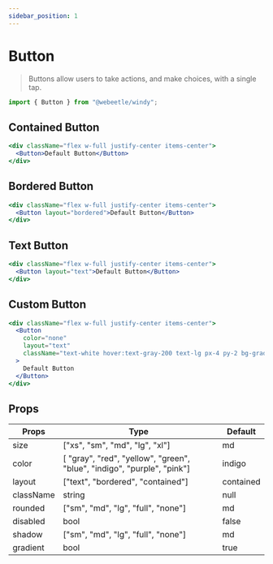 ```yaml
---
sidebar_position: 1
---
```


# Button

> Buttons allow users to take actions, and make choices, with a single tap.

```jsx title="Import"
import { Button } from "@webeetle/windy";
```

## Contained Button

```jsx live
<div className="flex w-full justify-center items-center">
  <Button>Default Button</Button>
</div>
```

## Bordered Button

```jsx live
<div className="flex w-full justify-center items-center">
  <Button layout="bordered">Default Button</Button>
</div>
```

## Text Button

```jsx live
<div className="flex w-full justify-center items-center">
  <Button layout="text">Default Button</Button>
</div>
```

## Custom Button

```jsx live
<div className="flex w-full justify-center items-center">
  <Button
    color="none"
    layout="text"
    className="text-white hover:text-gray-200 text-lg px-4 py-2 bg-gradient-to-l from-red-500 to-yellow-300"
  >
    Default Button
  </Button>
</div>
```

## Props

<table>
  <thead>
    <tr>
      <th>Props</th>
      <th>Type</th>
      <th>Default</th>
    </tr>
  </thead>
  <tbody>
    <tr>
      <td>size</td>
      <td>["xs", "sm", "md", "lg", "xl"]</td>
      <td>md</td>
    </tr>
    <tr>
      <td>color</td>
      <td>
        [ "gray", "red", "yellow", "green", "blue", "indigo", "purple", "pink"]
      </td>
      <td>indigo</td>
    </tr>
    <tr>
      <td>layout</td>
      <td>["text", "bordered", "contained"]</td>
      <td>contained</td>
    </tr>
    <tr>
      <td>className</td>
      <td>string</td>
      <td>null</td>
    </tr>
    <tr>
      <td>rounded</td>
      <td>["sm", "md", "lg", "full", "none"]</td>
      <td>md</td>
    </tr>
    <tr>
      <td>disabled</td>
      <td>bool</td>
      <td>false</td>
    </tr>
    <tr>
      <td>shadow</td>
      <td>["sm", "md", "lg", "full", "none"]</td>
      <td>md</td>
    </tr>
    <tr>
      <td>gradient</td>
      <td>bool</td>
      <td>true</td>
    </tr>
  </tbody>
</table>
